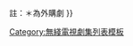 {{Navbox
|name = 2014年無綫電視劇集
|title = [[翡翠台電視劇集列表 (2014年)|2014年無綫電視翡翠台劇集]]
|above = {{align|left| « {{smaller|[[Template:2013年無綫電視劇集|2013]]}} }} {{align|right|{{smaller|[[Template:2015年無綫電視劇集|2015]]}} » }}
|state = collapsed
|listclass = hlist
|group1 = 第一線劇集
|list1 = 
*[[愛·回家 (第一輯)]]
|group2 = 第二線劇集
|list2 = 
*[[舌劍上的公堂]]
*[[單戀雙城]]
*[[守業者]]
*[[愛我請留言]]
*[[西遊記 (2011年電視劇)|西遊記]]<sup>＊</sup>
*[[寒山潛龍]]
*[[載得有情人]]
*[[大藥坊]]
*[[老表，你好hea！]]
*[[醋娘子]]
*[[宦海奇官]]
|group3 = 第三線劇集
|list3 = 
*[[貓屎媽媽]]
*[[新抱喜相逢]]
*[[食為奴]]
*[[叛逃 (電視劇)|叛逃]]
*[[女人俱樂部]]
*[[點金勝手]]
*[[忠奸人 (電視劇)|忠奸人]]
*[[使徒行者]]
*[[再戰明天]]
*[[名門暗戰]]
*[[八卦神探]]
|group4 = 週六黃金時間劇集
|list4 = 
*[[廉政行動2014]]
*[[半澤直樹]]
|group5 = 週日黃金時間劇集
|list5 = 
*[[我們的天空]]
*[[飛虎II]]
|below = [[翡翠台電視劇集列表 (2013年)|2013年]] ← '''2014年''' → [[翡翠台電視劇集列表 (2015年)|2015年]]<br/>相關：[[無綫電視劇集收視列表 (2010年代)#2014年|2014年無綫電視劇集收視列表]]{{.w}}註：＊為外購劇
}}
<noinclude>[[Category:無綫電視劇集列表模板]]

</noinclude>